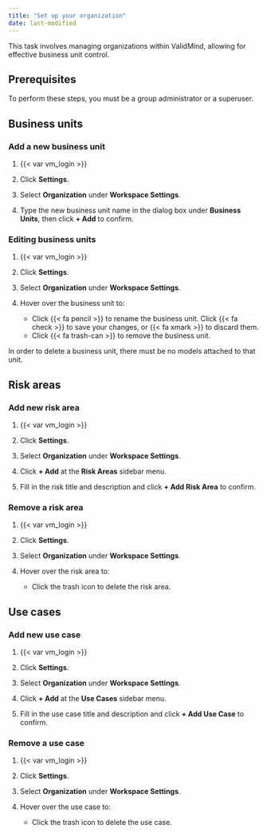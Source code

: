 ```yaml
---
title: "Set up your organization"
date: last-modified
---
```


This task involves managing organizations within ValidMind, allowing for effective business unit control.

## Prerequisites

To perform these steps, you must be a group administrator or a superuser. 

## Business units

### Add a new business unit

1. {{< var vm_login >}}

2. Click **Settings**. 

3. Select **Organization** under **Workspace Settings**.

4. Type the new business unit name in the dialog box under **Business Units**, then click **+ Add** to confirm.

### Editing business units

1. {{< var vm_login >}}

2. Click **Settings**. 

3. Select **Organization** under **Workspace Settings**.

4. Hover over the business unit to:
   - Click {{< fa pencil >}} to rename the business unit. Click {{< fa check >}} to save your changes, or {{< fa xmark >}} to discard them.
   - Click {{< fa trash-can >}} to remove the business unit.

::: {.callout-important}
In order to delete a business unit, there must be no models attached to that unit.
:::

## Risk areas

### Add new risk area

1. {{< var vm_login >}}

2. Click **Settings**. 

3. Select **Organization** under **Workspace Settings**.

4. Click **+ Add** at the **Risk Areas** sidebar menu.

5. Fill in the risk title and description and click **+ Add Risk Area** to confirm.

### Remove a risk area

1. {{< var vm_login >}}

2. Click **Settings**. 

3. Select **Organization** under **Workspace Settings**.

4. Hover over the risk area to:
   - Click the trash icon to delete the risk area.

## Use cases

### Add new use case

1. {{< var vm_login >}}

2. Click **Settings**. 

3. Select **Organization** under **Workspace Settings**.

4. Click **+ Add** at the **Use Cases** sidebar menu.

5. Fill in the use case title and description and click **+ Add Use Case** to confirm.

### Remove a use case

1. {{< var vm_login >}}

2. Click **Settings**. 

3. Select **Organization** under **Workspace Settings**.

4. Hover over the use case to:
   - Click the trash icon to delete the use case.

<!---
## Troubleshooting

[Include any common issues or errors that may arise during the task and how to resolve them.]

## What's next

[Summarize the task and provide any next steps or resources for the user to continue their learning or work.]
--->
